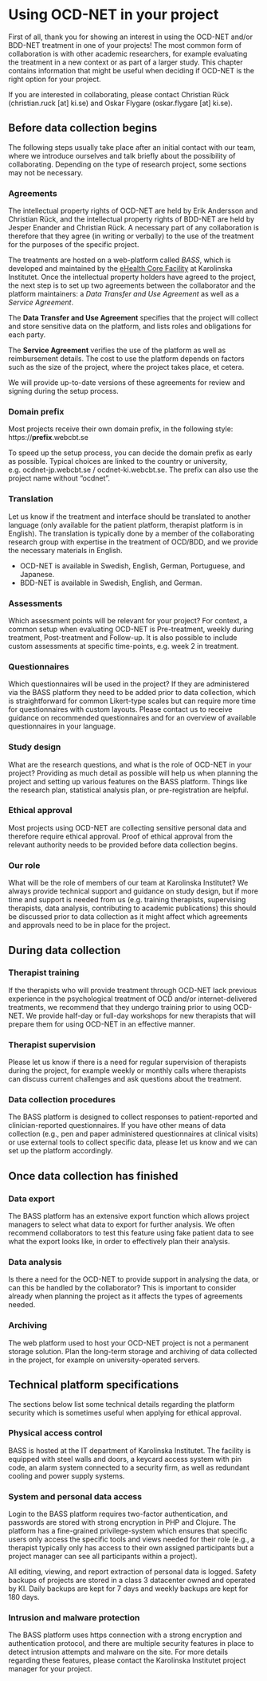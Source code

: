 # Using OCD-NET in your project

First of all, thank you for showing an interest in using the OCD-NET and/or BDD-NET treatment in one of your projects! The most common form of collaboration is with other academic researchers, for example evaluating the treatment in a new context or as part of a larger study. This chapter contains information that might be useful when deciding if OCD-NET is the right option for your project.

If you are interested in collaborating, please contact Christian Rück (christian.ruck [at] ki.se) and Oskar Flygare (oskar.flygare [at] ki.se).

## Before data collection begins

The following steps usually take place after an initial contact with our team, where we introduce ourselves and talk briefly about the possibility of collaborating. Depending on the type of research project, some sections may not be necessary.

### Agreements

The intellectual property rights of OCD-NET are held by Erik Andersson and Christian Rück, and the intellectual property rights of BDD-NET are held by Jesper Enander and Christian Rück. A necessary part of any collaboration is therefore that they agree (in writing or verbally) to the use of the treatment for the purposes of the specific project.

The treatments are hosted on a web-platform called *BASS*, which is developed and maintained by the [eHealth Core Facility](https://ki.se/en/research/internet-delivered-interventions) at Karolinska Institutet. Once the intellectual property holders have agreed to the project, the next step is to set up two agreements between the collaborator and the platform maintainers: a *Data Transfer and Use Agreement* as well as a *Service Agreement*.

The **Data Transfer and Use Agreement** specifies that the project will collect and store sensitive data on the platform, and lists roles and obligations for each party.

The **Service Agreement** verifies the use of the platform as well as reimbursement details. The cost to use the platform depends on factors such as the size of the project, where the project takes place, et cetera.

We will provide up-to-date versions of these agreements for review and signing during the setup process.

### Domain prefix

Most projects receive their own domain prefix, in the following style: https://**prefix**.webcbt.se

To speed up the setup process, you can decide the domain prefix as early as possible. Typical choices are linked to the country or university, e.g. ocdnet-jp.webcbt.se / ocdnet-ki.webcbt.se. The prefix can also use the project name without “ocdnet”. 

### Translation

Let us know if the treatment and interface should be translated to another language (only available for the patient platform, therapist platform is in English). The translation is typically done by a member of the collaborating research group with expertise in the treatment of OCD/BDD, and we provide the necessary materials in English.

- OCD-NET is available in Swedish, English, German, Portuguese, and Japanese.
- BDD-NET is available in Swedish, English, and German.

### Assessments

Which assessment points will be relevant for your project? For context, a common setup when evaluating OCD-NET is Pre-treatment, weekly during treatment, Post-treatment and Follow-up. It is also possible to include custom assessments at specific time-points, e.g. week 2 in treatment.

### Questionnaires

Which questionnaires will be used in the project? If they are administered via the BASS platform they need to be added prior to data collection, which is straightforward for common Likert-type scales but can require more time for questionnaires with custom layouts. Please contact us to receive guidance on recommended questionnaires and for an overview of available questionnaires in your language.

### Study design

What are the research questions, and what is the role of OCD-NET in your project? Providing as much detail as possible will help us when planning the project and setting up various features on the BASS platform. Things like the research plan, statistical analysis plan, or pre-registration are helpful.

### Ethical approval

Most projects using OCD-NET are collecting sensitive personal data and therefore require ethical approval. Proof of ethical approval from the relevant authority needs to be provided before data collection begins.

### Our role

What will be the role of members of our team at Karolinska Institutet? We always provide technical support and guidance on study design, but if more time and support is needed from us (e.g. training therapists, supervising therapists, data analysis, contributing to academic publications) this should be discussed prior to data collection as it might affect which agreements and approvals need to be in place for the project.

## During data collection

### Therapist training

If the therapists who will provide treatment through OCD-NET lack previous experience in the psychological treatment of OCD and/or internet-delivered treatments, we recommend that they undergo training prior to using OCD-NET. We provide half-day or full-day workshops for new therapists that will prepare them for using OCD-NET in an effective manner.

### Therapist supervision

Please let us know if there is a need for regular supervision of therapists during the project, for example weekly or monthly calls where therapists can discuss current challenges and ask questions about the treatment.

### Data collection procedures

The BASS platform is designed to collect responses to patient-reported and clinician-reported questionnaires. If you have other means of data collection (e.g., pen and paper administered questionnaires at clinical visits) or use external tools to collect specific data, please let us know and we can set up the platform accordingly.

## Once data collection has finished

### Data export

The BASS platform has an extensive export function which allows project managers to select what data to export for further analysis. We often recommend collaborators to test this feature using fake patient data to see what the export looks like, in order to effectively plan their analysis.

### Data analysis

Is there a need for the OCD-NET to provide support in analysing the data, or can this be handled by the collaborator? This is important to consider already when planning the project as it affects the types of agreements needed.

### Archiving

The web platform used to host your OCD-NET project is not a permanent storage solution. Plan the long-term storage and archiving of data collected in the project, for example on university-operated servers.

## Technical platform specifications

The sections below list some technical details regarding the platform security which is sometimes useful when applying for ethical approval.

### Physical access control

BASS is hosted at the IT department of Karolinska Institutet. The facility is equipped with steel walls and doors, a keycard access system with pin code, an alarm system connected to a security firm, as well as redundant cooling and power supply systems.

### System and personal data access

Login to the BASS platform requires two-factor authentication, and passwords are stored with strong encryption in PHP and Clojure. The platform has a fine-grained privilege-system which ensures that specific users only access the specific tools and views needed for their role (e.g., a therapist typically only has access to their own assigned participants but a project manager can see all participants within a project).

All editing, viewing, and report extraction of personal data is logged. Safety backups of projects are stored in a class 3 datacenter owned and operated by KI. Daily backups are kept for 7 days and weekly backups are kept for 180 days.

### Intrusion and malware protection

The BASS platform uses https connection with a strong encryption and authentication protocol, and there are multiple security features in place to detect intrusion attempts and malware on the site. For more details regarding these features, please contact the Karolinska Institutet project manager for your project.
